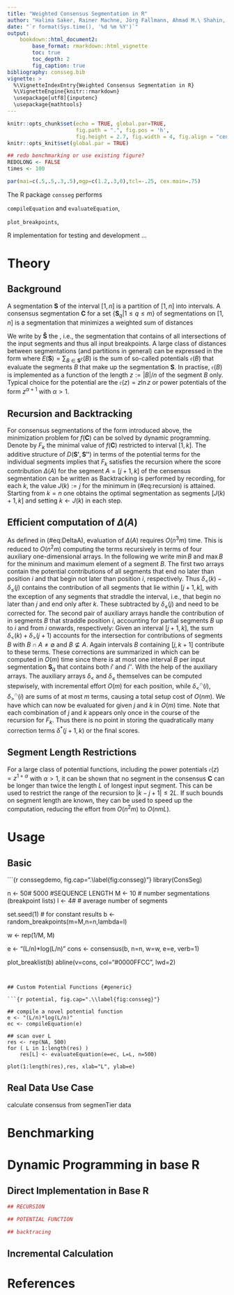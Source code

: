 ```yaml
---
title: "Weighted Consensus Segmentation in R"
author: "Halima Saker, Rainer Machne, Jörg Fallmann, Ahmad M.\ Shahin, Peter F. Stadler"
date: "`r format(Sys.time(), '%d %m %Y')`"
output:
    bookdown::html_document2:
        base_format: rmarkdown::html_vignette
        toc: true
        toc_depth: 2
        fig_caption: true
bibliography: consseg.bib
vignette: >
  %\VignetteIndexEntry{Weighted Consensus Segmentation in R}
  %\VignetteEngine{knitr::rmarkdown}
  \usepackage[utf8]{inputenc}
  \usepackage{mathtools}
---
```


```r
knitr::opts_chunk$set(echo = TRUE, global.par=TRUE,
                      fig.path = ".", fig.pos = 'h',
                      fig.height = 2.7, fig.width = 4, fig.align = "center")
knitr::opts_knit$set(global.par = TRUE)

## redo benchmarking or use existing figure?
REDOLONG <- FALSE
times <- 100
```

```r
par(mai=c(.5,.5,.3,.5),mgp=c(1.2,.3,0),tcl=-.25, cex.main=.75)
```


\newcommand{\e}{\mathfrak{e}}
\newcommand{\coloneqq}{:=} 


The R package `consseg` performs

`compileEquation` and `evaluateEquation`,

`plot_breakpoints`, 

R implementation for testing and development ...

# Theory {#theory}

## Background

A segmentation $\mathbf{S}$ of the interval $[1,n]$ is a partition of
$[1,n]$ into intervals. A consensus segmentation $\mathbf{C}$ for a set
$\{\mathbf{S}_q| 1\le q\le m\}$ of segmentations on $[1,n]$ is a
segmentation that minimizes a weighted sum of distances 
\begin{equation}
f(\mathbf{C}) \coloneqq \sum_{q=1}^m w_q D(\mathbf{C},\mathbf{S}_q)
\end{equation}

We write by $\mathbf{\hat S}$ the \emph{union segmentation}, i.e., the
segmentation that contains of all intersections of the input segments and
thus all input breakpoints. A large class of distances between
segmentations (and partitions in general) can be expressed in the form 
\begin{equation}
  D(\mathbf{S'},\mathbf{S''}) =
  E(\mathbf{S'})+E(\mathbf{S''})-2E(\mathbf{S'}\wedge\mathbf{S''})
\end{equation}
where $E(\mathbf{S})=\sum_{B\in\mathbf{S}} \e(B)$ is the sum of so-called
potentials $\e(B)$ that evaluate the segments $B$ that make up the
segmentation $\mathbf{S}$. In practise, $\e(B)$ is implemented as a function
of the length $z\coloneqq|B|/n$ of the segment $B$ only. Typical choice for the
potential are the \emph{negentropy} $\e(z)= z\ln z$ or power potentials
of the form $z^{\alpha+1}$ with $\alpha>1$. 

## Recursion and Backtracking

For consensus segmentations of the form introduced above, the minimization
problem for $f(\mathbf{C})$ can be solved by dynamic programming. Denote by
$F_k$ the minimal value of $f(\mathbf{C})$ restricted to interval $[1,k]$.
The additive structure of $D(\mathbf{S'},\mathbf{S''})$ in terms of the
potential terms for the individual segments implies that $F_k$ satisfies 
the recursion 
\begin{equation}
  F_k = \min_{j<k} F_j + \left(\Delta([j+1,k]) + F_j \right)
  (\#eq:recursion)
\end{equation}
where the score contribution $\Delta(A)$ for the segment $A=[j+1,k]$ of the
censensus segmentation can be written as 
\begin{equation}
\Delta(A) =
  \e(A) - 2\sum_{q=1}^m w_q \sum_{\substack{B\in \mathbf{S}_q\\
                                 B\cap A\ne\emptyset}}   \e(A\cap B) 
(\#eq:DeltaA)
\end{equation}
Backtracking is performed by recording, for each $k$, the value
$J(k)\coloneqq j$ for the minimum in (\#eq:recursion) is attained. Starting from
$k=n$ one obtains the optimal segmentation as segments $[J(k)+1,k]$ and
setting $k\leftarrow J(k)$ in each step.

## Efficient computation of $\Delta(A)$ 

As defined in (\#eq:DeltaA), evaluation of $\Delta(A)$ requires $O(n^3 m)$
time. This is reduced to $O(n^2m)$ computing the terms recursively in terms
of four auxiliary one-dimensional arrays. In the following we write
$\min B$ and $\max B$ for the mininum and maximum element of a segment $B$.
The first two arrays contain the potential contributions of all segments
that end no later than position $i$ and that begin not later than position
$i$, respectively.
\begin{equation} 
  \delta_{<}(i) \coloneqq \sum_{q=1}^m
  w_q \sum_{\substack{B\in \mathbf{S}_q \\ \max B \le i}} \e(B)
  \qquad\text{and}\qquad
  \delta_{\le}(i) \coloneqq \sum_{q=1}^m
  w_q \sum_{\substack{B\in \mathbf{S}_q \\ \min B\le i}} \e(B)
\end{equation}
Thus $\delta_{<}(k)-\delta_{\le}(j)$ contains the contribution of all
segments that lie within $[j+1,k]$, with the exception of any segments that
straddle the interval, i.e., that begin no later than $j$ and end only
after $k$. These subtracted by $\delta_{\le}(j)$ and need to be corrected
for. The second pair of auxiliary arrays handle the contribution of in
segments $B$ that straddle position $i$, accounting for partial segments
$B$ up to $i$ and from $i$ onwards, respectively:
\begin{equation} 
  \delta^{\cap}_{<}(i) \coloneqq \sum_{q=1}^m w_q 
  \sum_{\substack{B\in \mathbf{S}_q \\ i\in B, i\ne\max B}}
  \e(B\cap[1,i])
  \qquad\text{and}\qquad
  \delta^{\cap}_{>}(i) \coloneqq \sum_{q=1}^m w_q 
  \sum_{\substack{B\in \mathbf{S}_q \\ i\in B, i\ne\min B}}
  \e(B\cap[i,n])
\end{equation}
Given an interval $[j+1,k]$, the sum $\delta_{<}(k)+\delta_{>}(j+1)$
accounts for the intersection for contributions of segments $B$ with
$B\cap A\ne\emptyset$ and $B\not\subseteq A$. Again intervals $B$
containing $[j,k+1]$ contribute to these terms. These corrections are
summarized in
\begin{equation}
  \delta^*(i',i'') \coloneqq \sum_{q=1}^m w_q
  \sum_{\substack{B\in \mathbf{S}_q \\ i',i''\in B \\
      \min B< i'\le i''<\max B}}
      \big( \e(B) + \e([i',i'']) - \e(B\cap[1,i'']) - \e(B\cap[i',n])\big)\,,
\end{equation}
which can be computed in $O(m)$ time since there is at most one interval
$B$ per input segmentation $\mathbf{S}_q$ that contains both $i'$ and
$i''$. With the help of the auxiliary arrays. The auxiliary arrays
$\delta_{<}$ and $\delta_{\le}$ themselves can be computed stepwisely,
with incremental effort $O(m)$ for each position, while 
$\delta^{\cap}_{<}(i)$, $\delta^{\cap}_{>}(i)$ are sums of at most
$m$ terms, causing a total setup cost of $O(n m)$. We have 
\begin{equation}
  \Delta([j+1,k]) = \e([j+1,k])
  -2 \big(
    \delta_{<}(k) - \delta_{\le}(j) +
    \delta^{\cap}_{<}(k)+ \delta^{\cap}_{>}(j+1) + \delta^*(j+1,k)
  \big)
(\#eq:Delta)
\end{equation}
which can now be evaluated for given $j$ and $k$ in $O(m)$ time. Note that
each combination of $j$ and $k$ appears only once in the course of the
recursion for $F_k$. Thus there is no point in storing the quadratically
many correction terms $\delta^*(j+1,k)$ or the final scores.

## Segment Length Restrictions

For a large class of potential functions, including the power potentials
$\e(z)=z^{1+\alpha}$ with $\alpha>1$, it can be shown that no segment in
the consensus $\mathbf{C}$ can be longer than twice the length $L$ of
longest input segment. This can be used to restrict the range of the
recursion to $|k-j+1|\le 2L$. If such \emph{a priori} bounds on segment
length are known, they can be used to speed up the computation, reducing
the effort from $O(n^2 m)$ to $O(n m L)$. 

# Usage

## Basic


```{r conssegdemo, fig.cap=".\\label{fig:consseg}"}
library(ConsSeg)

n <- 50# 5000 #SEQUENCE LENGTH
M <- 10 # number segmentations (breakpoint lists)
l <- 4# # average number of segments

set.seed(1) # for constant results
b <- random_breakpoints(m=M,n=n,lambda=l)

w <- rep(1/M, M)

e <- "(L/n)*log(L/n)"
cons <- consensus(b, n=n, w=w, e=e, verb=1)

plot_breaklist(b)
abline(v=cons, col="#0000FFCC", lwd=2)

```


## Custom Potential Functions {#generic}

```{r potential, fig.cap=".\\label{fig:consseg}"}

## compile a novel potential function
e <- "(L/n)*log(L/n)"
ec <- compileEquation(e)

## scan over L
res <- rep(NA, 500)
for ( L in 1:length(res) )
    res[L] <- evaluateEquation(e=ec, L=L, n=500)

plot(1:length(res),res, xlab="L", ylab=e)
```

## Real Data Use Case

calculate consensus from segmenTier data

# Benchmarking


# Dynamic Programming in base R {#appi}

## Direct Implementation in Base R

```r
## RECURSION

## POTENTIAL FUNCTION

## backtracing
```

## Incremental Calculation




# References
